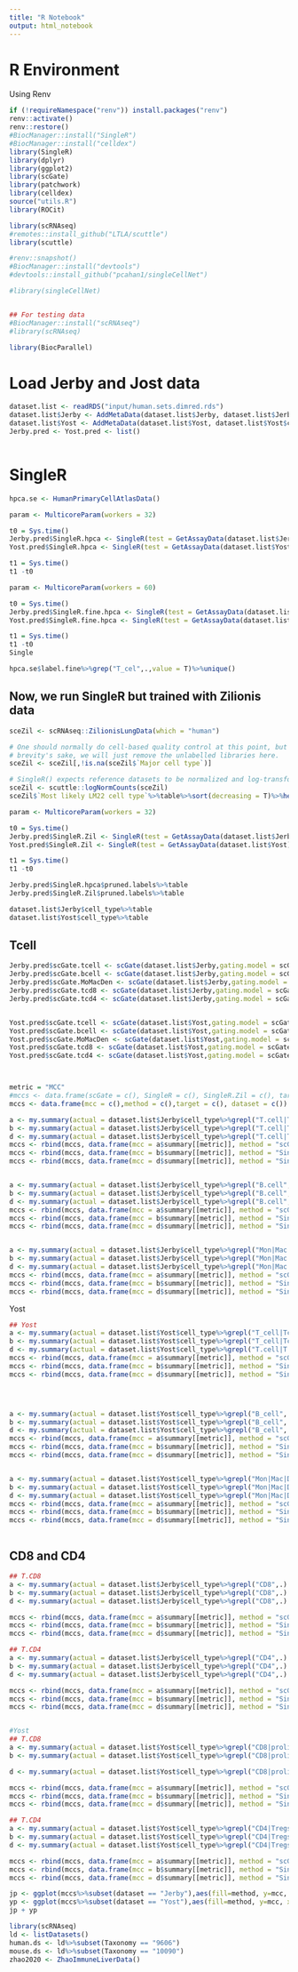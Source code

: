 ```yaml
---
title: "R Notebook"
output: html_notebook
---
```


# R Environment

Using Renv
```r
if (!requireNamespace("renv")) install.packages("renv")
renv::activate()
renv::restore()
#BiocManager::install("SingleR")
#BiocManager::install("celldex")
library(SingleR)
library(dplyr)
library(ggplot2)
library(scGate)
library(patchwork)
library(celldex)
source("utils.R")
library(ROCit)

library(scRNAseq)
#remotes::install_github("LTLA/scuttle")
library(scuttle)

#renv::snapshot()
#BiocManager::install("devtools")
#devtools::install_github("pcahan1/singleCellNet")

#library(singleCellNet)


## For testing data
#BiocManager::install("scRNAseq")
#library(scRNAseq)

library(BiocParallel)

```

# Load Jerby and Jost data 
```r
dataset.list <- readRDS("input/human.sets.dimred.rds")
dataset.list$Jerby <- AddMetaData(dataset.list$Jerby, dataset.list$Jerby$cell.types, col.name = "cell_type")
dataset.list$Yost <- AddMetaData(dataset.list$Yost, dataset.list$Yost$cluster, col.name = "cell_type")
Jerby.pred <- Yost.pred <- list()

```

```r
```

# SingleR
```r
hpca.se <- HumanPrimaryCellAtlasData()
```


```r
param <- MulticoreParam(workers = 32)

t0 = Sys.time()
Jerby.pred$SingleR.hpca <- SingleR(test = GetAssayData(dataset.list$Jerby), ref = hpca.se,labels = hpca.se$label.main, BPPARAM=param)
Yost.pred$SingleR.hpca <- SingleR(test = GetAssayData(dataset.list$Yost), ref = hpca.se,labels = hpca.se$label.main, BPPARAM=param)

t1 = Sys.time()
t1 -t0
```


```r
param <- MulticoreParam(workers = 60)

t0 = Sys.time()
Jerby.pred$SingleR.fine.hpca <- SingleR(test = GetAssayData(dataset.list$Jerby), ref = hpca.se,labels = hpca.se$label.fine, BPPARAM=param)
Yost.pred$SingleR.fine.hpca <- SingleR(test = GetAssayData(dataset.list$Yost), ref = hpca.se,labels = hpca.se$label.fine, BPPARAM=param)

t1 = Sys.time()
t1 -t0
Single
```

```r
hpca.se$label.fine%>%grep("T_cel",.,value = T)%>%unique()
```

## Now, we run SingleR but trained with Zilionis data
```r

sceZil <- scRNAseq::ZilionisLungData(which = "human")

# One should normally do cell-based quality control at this point, but for
# brevity's sake, we will just remove the unlabelled libraries here.
sceZil <- sceZil[,!is.na(sceZil$`Major cell type`)]

# SingleR() expects reference datasets to be normalized and log-transformed.
sceZil <- scuttle::logNormCounts(sceZil)
sceZil$`Most likely LM22 cell type`%>%table%>%sort(decreasing = T)%>%head()

param <- MulticoreParam(workers = 32)

t0 = Sys.time()
Jerby.pred$SingleR.Zil <- SingleR(test = GetAssayData(dataset.list$Jerby), ref = sceZil,labels = sceZil$`Most likely LM22 cell type`, BPPARAM=param)
Yost.pred$SingleR.Zil <- SingleR(test = GetAssayData(dataset.list$Yost), ref = sceZil,labels = sceZil$`Most likely LM22 cell type`, BPPARAM=param)

t1 = Sys.time()
t1 -t0

```


```r
Jerby.pred$SingleR.hpca$pruned.labels%>%table
Jerby.pred$SingleR.Zil$pruned.labels%>%table
```


```r
dataset.list$Jerby$cell_type%>%table
dataset.list$Yost$cell_type%>%table

```

## Tcell
```r
Jerby.pred$scGate.tcell <- scGate(dataset.list$Jerby,gating.model = scGate_DB$human$Tcell,sd.in = 4, sd.out = 7)
Jerby.pred$scGate.bcell <- scGate(dataset.list$Jerby,gating.model = scGate_DB$human$Bcell,sd.in = 4, sd.out = 7)
Jerby.pred$scGate.MoMacDen <- scGate(dataset.list$Jerby,gating.model = scGate_DB$human$Monocyte_Macrophage_Dendritic_pDendritic, sd.in = 4, sd.out = 7)
Jerby.pred$scGate.tcd8 <- scGate(dataset.list$Jerby,gating.model = scGate_DB$human$CD8.Tcell, sd.in = 4, sd.out = 7)
Jerby.pred$scGate.tcd4 <- scGate(dataset.list$Jerby,gating.model = scGate_DB$human$CD4.Tcell, sd.in = 4, sd.out = 7)


Yost.pred$scGate.tcell <- scGate(dataset.list$Yost,gating.model = scGate_DB$human$Tcell,sd.in = 4, sd.out = 7)
Yost.pred$scGate.bcell <- scGate(dataset.list$Yost,gating.model = scGate_DB$human$Bcell,sd.in = 4, sd.out = 7,max.impurity = 0.9)
Yost.pred$scGate.MoMacDen <- scGate(dataset.list$Yost,gating.model = scGate_DB$human$Monocyte_Macrophage_Dendritic_pDendritic, sd.in = 4, sd.out = 7)
Yost.pred$scGate.tcd8 <- scGate(dataset.list$Yost,gating.model = scGate_DB$human$CD8.Tcell, sd.in = 4, sd.out = 7)
Yost.pred$scGate.tcd4 <- scGate(dataset.list$Yost,gating.model = scGate_DB$human$CD4.Tcell, sd.in = 4, sd.out = 7)




```


```r
metric = "MCC"
#mccs <- data.frame(scGate = c(), SingleR = c(), SingleR.Zil = c(), target = c(),data = c())
mccs <- data.frame(mcc = c(),method = c(),target = c(), dataset = c())

a <- my.summary(actual = dataset.list$Jerby$cell_type%>%grepl("T.cell|T.CD4|T.CD8",.) + 0 ,pred = (Jerby.pred$scGate.tcell$is.pure== "Pure")+0)
b <- my.summary(actual = dataset.list$Jerby$cell_type%>%grepl("T.cell|T.CD4|T.CD8",.) + 0 ,pred = (Jerby.pred$SingleR.hpca$pruned.labels%>%grepl("T_cell",.)) + 0)
d <- my.summary(actual = dataset.list$Jerby$cell_type%>%grepl("T.cell|T.CD4|T.CD8",.) + 0 ,pred = (Jerby.pred$SingleR.Zil$pruned.labels%>%grepl("T cells",.)) + 0)
mccs <- rbind(mccs, data.frame(mcc = a$summary[[metric]], method = "scGate", target = "T.cell", dataset = "Jerby"))
mccs <- rbind(mccs, data.frame(mcc = b$summary[[metric]], method = "SingleR", target = "T.cell", dataset = "Jerby"))
mccs <- rbind(mccs, data.frame(mcc = d$summary[[metric]], method = "SingleR.Zil", target = "T.cell", dataset = "Jerby"))


a <- my.summary(actual = dataset.list$Jerby$cell_type%>%grepl("B.cell",.) + 0 ,pred = (Jerby.pred$scGate.bcell$is.pure== "Pure")+0)
b <- my.summary(actual = dataset.list$Jerby$cell_type%>%grepl("B.cell",.) + 0 ,pred = (Jerby.pred$SingleR.hpca$pruned.labels%>%grepl("B_cell",.)) + 0 )
d <- my.summary(actual = dataset.list$Jerby$cell_type%>%grepl("B.cell",.) + 0 ,pred = (Jerby.pred$SingleR.Zil$pruned.labels%>%grepl("B cells",.)) + 0)
mccs <- rbind(mccs, data.frame(mcc = a$summary[[metric]], method = "scGate", target = "B.cell", dataset = "Jerby"))
mccs <- rbind(mccs, data.frame(mcc = b$summary[[metric]], method = "SingleR", target = "B.cell", dataset = "Jerby"))
mccs <- rbind(mccs, data.frame(mcc = d$summary[[metric]], method = "SingleR.Zil", target = "B.cell", dataset = "Jerby"))


a <- my.summary(actual = dataset.list$Jerby$cell_type%>%grepl("Mon|Mac|DC",.) + 0 ,pred = (Jerby.pred$scGate.MoMacDen$is.pure== "Pure")+0)
b <- my.summary(actual = dataset.list$Jerby$cell_type%>%grepl("Mon|Mac|DC",.) + 0 ,pred = (Jerby.pred$SingleR.hpca$pruned.labels%>%grepl("Mon|Mac|DC",.)) + 0 )
d <- my.summary(actual = dataset.list$Jerby$cell_type%>%grepl("Mon|Mac|DC",.) + 0 ,pred = (Jerby.pred$SingleR.Zil$pruned.labels%>%grepl("Mon|Mac|Dend",.)) + 0)
mccs <- rbind(mccs, data.frame(mcc = a$summary[[metric]], method = "scGate", target = "MonMacDC", dataset = "Jerby"))
mccs <- rbind(mccs, data.frame(mcc = b$summary[[metric]], method = "SingleR", target = "MonMacDC", dataset = "Jerby"))
mccs <- rbind(mccs, data.frame(mcc = d$summary[[metric]], method = "SingleR.Zil", target = "MonMacDC", dataset = "Jerby"))


```

Yost
```r
## Yost 
a <- my.summary(actual = dataset.list$Yost$cell_type%>%grepl("T_cell|Tcell",.) + 0 ,pred = (Yost.pred$scGate.tcell$is.pure== "Pure")+0)
b <- my.summary(actual = dataset.list$Yost$cell_type%>%grepl("T_cell|Tcell",.) + 0 ,pred = (Yost.pred$SingleR.hpca$pruned.labels%>%grepl("T_cell",.)) + 0)
d <- my.summary(actual = dataset.list$Yost$cell_type%>%grepl("T.cell|T.CD4|T.CD8",.) + 0 ,pred = (Yost.pred$SingleR.Zil$pruned.labels%>%grepl("T cells",.)) + 0)
mccs <- rbind(mccs, data.frame(mcc = a$summary[[metric]], method = "scGate", target = "T.cell", dataset = "Yost"))
mccs <- rbind(mccs, data.frame(mcc = b$summary[[metric]], method = "SingleR", target = "T.cell", dataset = "Yost"))
mccs <- rbind(mccs, data.frame(mcc = d$summary[[metric]], method = "SingleR.Zil", target = "T.cell", dataset = "Yost"))




a <- my.summary(actual = dataset.list$Yost$cell_type%>%grepl("B_cell",.) + 0 ,pred = (Yost.pred$scGate.bcell$is.pure== "Pure")+0)
b <- my.summary(actual = dataset.list$Yost$cell_type%>%grepl("B_cell",.) + 0 ,pred = (Yost.pred$SingleR.hpca$pruned.labels%>%grepl("B_cell",.)) + 0 )
d <- my.summary(actual = dataset.list$Yost$cell_type%>%grepl("B_cell",.) + 0 ,pred = (Yost.pred$SingleR.Zil$pruned.labels%>%grepl("B cells",.)) + 0)
mccs <- rbind(mccs, data.frame(mcc = a$summary[[metric]], method = "scGate", target = "B.cell", dataset = "Yost"))
mccs <- rbind(mccs, data.frame(mcc = b$summary[[metric]], method = "SingleR", target = "B.cell", dataset = "Yost"))
mccs <- rbind(mccs, data.frame(mcc = d$summary[[metric]], method = "SingleR.Zil", target = "B.cell", dataset = "Yost"))


a <- my.summary(actual = dataset.list$Yost$cell_type%>%grepl("Mon|Mac|DC",.) + 0 ,pred = (Yost.pred$scGate.MoMacDen$is.pure== "Pure")+0)
b <- my.summary(actual = dataset.list$Yost$cell_type%>%grepl("Mon|Mac|DC",.) + 0 ,pred = (Yost.pred$SingleR.hpca$pruned.labels%>%grepl("Mon|Mac|DC",.)) + 0 )
d <- my.summary(actual = dataset.list$Yost$cell_type%>%grepl("Mon|Mac|DC",.) + 0 ,pred = (Yost.pred$SingleR.Zil$pruned.labels%>%grepl("Mon|Mac|Dend",.)) + 0)
mccs <- rbind(mccs, data.frame(mcc = a$summary[[metric]], method = "scGate", target = "MonMacDC", dataset = "Yost"))
mccs <- rbind(mccs, data.frame(mcc = b$summary[[metric]], method = "SingleR", target = "MonMacDC", dataset = "Yost"))
mccs <- rbind(mccs, data.frame(mcc = d$summary[[metric]], method = "SingleR.Zil", target = "MonMacDC", dataset = "Yost"))



```

## CD8 and CD4
```r

## T.CD8
a <- my.summary(actual = dataset.list$Jerby$cell_type%>%grepl("CD8",.) + 0 ,pred = (Jerby.pred$scGate.tcd8$is.pure== "Pure")+0)
b <- my.summary(actual = dataset.list$Jerby$cell_type%>%grepl("CD8",.) + 0 ,pred = (Jerby.pred$SingleR.Zil$pruned.labels%>%grepl("CD8",.)) + 0 )
d <- my.summary(actual = dataset.list$Jerby$cell_type%>%grepl("CD8",.) + 0 ,pred = (Jerby.pred$SingleR.fine.hpca$pruned.labels%>%grepl("CD8",.)) + 0)

mccs <- rbind(mccs, data.frame(mcc = a$summary[[metric]], method = "scGate", target = "TCD8", dataset = "Jerby"))
mccs <- rbind(mccs, data.frame(mcc = b$summary[[metric]], method = "SingleR.Zil", target = "TCD8", dataset = "Jerby"))
mccs <- rbind(mccs, data.frame(mcc = d$summary[[metric]], method = "SingleR.fine", target = "TCD8", dataset = "Jerby"))

## T.CD4
a <- my.summary(actual = dataset.list$Jerby$cell_type%>%grepl("CD4",.) + 0 ,pred = (Jerby.pred$scGate.tcd4$is.pure== "Pure")+0)
b <- my.summary(actual = dataset.list$Jerby$cell_type%>%grepl("CD4",.) + 0 ,pred = (Jerby.pred$SingleR.Zil$pruned.labels%>%grepl("CD4|Treg|helper",.)) + 0 )
d <- my.summary(actual = dataset.list$Jerby$cell_type%>%grepl("CD4",.) + 0 ,pred = (Jerby.pred$SingleR.fine.hpca$pruned.labels%>%grepl("CD4|Treg|helper",.)) + 0 )

mccs <- rbind(mccs, data.frame(mcc = a$summary[[metric]], method = "scGate", target = "TCD4", dataset = "Jerby"))
mccs <- rbind(mccs, data.frame(mcc = b$summary[[metric]], method = "SingleR.Zil", target = "TCD4", dataset = "Jerby"))
mccs <- rbind(mccs, data.frame(mcc = d$summary[[metric]], method = "SingleR.fine", target = "TCD4", dataset = "Jerby"))


#Yost
## T.CD8
a <- my.summary(actual = dataset.list$Yost$cell_type%>%grepl("CD8|prolif",.) + 0 ,pred = (Yost.pred$scGate.tcd8$is.pure== "Pure")+0)
b <- my.summary(actual = dataset.list$Yost$cell_type%>%grepl("CD8|prolif",.) + 0 ,pred = (Yost.pred$SingleR.Zil$pruned.labels%>%grepl("CD8",.)) + 0 )

d <- my.summary(actual = dataset.list$Yost$cell_type%>%grepl("CD8|prolif",.) + 0 ,pred = (Yost.pred$SingleR.fine.hpca$pruned.labels%>%grepl("CD8",.)) + 0 )

mccs <- rbind(mccs, data.frame(mcc = a$summary[[metric]], method = "scGate", target = "TCD8", dataset = "Yost"))
mccs <- rbind(mccs, data.frame(mcc = b$summary[[metric]], method = "SingleR.Zil", target = "TCD8", dataset = "Yost"))
mccs <- rbind(mccs, data.frame(mcc = d$summary[[metric]], method = "SingleR.fine", target = "TCD8", dataset = "Yost"))

## T.CD4
a <- my.summary(actual = dataset.list$Yost$cell_type%>%grepl("CD4|Tregs",.) + 0 ,pred = (Yost.pred$scGate.tcd4$is.pure== "Pure")+0)
b <- my.summary(actual = dataset.list$Yost$cell_type%>%grepl("CD4|Tregs",.) + 0 ,pred = (Yost.pred$SingleR.Zil$pruned.labels%>%grepl("CD4|Treg|helper",.)) + 0 )
d <- my.summary(actual = dataset.list$Yost$cell_type%>%grepl("CD4|Tregs",.) + 0 ,pred = (Yost.pred$SingleR.fine.hpca$pruned.labels%>%grepl("CD4|Treg|helper",.)) + 0 )

mccs <- rbind(mccs, data.frame(mcc = a$summary[[metric]], method = "scGate", target = "TCD4", dataset = "Yost"))
mccs <- rbind(mccs, data.frame(mcc = b$summary[[metric]], method = "SingleR.Zil", target = "TCD4", dataset = "Yost"))
mccs <- rbind(mccs, data.frame(mcc = d$summary[[metric]], method = "SingleR.fine", target = "TCD4", dataset = "Yost"))


```


```r
jp <- ggplot(mccs%>%subset(dataset == "Jerby"),aes(fill=method, y=mcc, x=target)) + geom_bar(position="dodge", stat="identity") + ggtitle("Jerby") + ylab(metric)
yp <- ggplot(mccs%>%subset(dataset == "Yost"),aes(fill=method, y=mcc, x=target)) + geom_bar(position="dodge", stat="identity") + ggtitle("Yost") + ylab(metric)
jp + yp

```


```r
library(scRNAseq)
ld <- listDatasets()
human.ds <- ld%>%subset(Taxonomy == "9606")
mouse.ds <- ld%>%subset(Taxonomy == "10090")
zhao2020 <- ZhaoImmuneLiverData()

```





